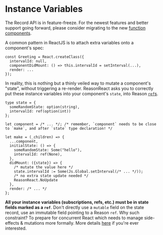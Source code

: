 
# Instance Variables

<aside class="warning">
The Record API is in feature-freeze. For the newest features and better support going forward, please consider migrating to the new <a href="/docs/reason-react/latest/components">function components</a>.
</aside>

A common pattern in ReactJS is to attach extra variables onto a component's spec:

```
const Greeting = React.createClass({
  intervalId: null,
  componentDidMount: () => this.intervalId = setInterval(...),
  render: ...
});
```

In reality, this is nothing but a thinly veiled way to mutate a component's "state", without triggering a re-render. ReasonReact asks you to correctly put these instance variables into your component's `state`, into Reason [`ref`s](/docs/manual/latest/mutation).

```reason
type state = {
  someRandomState: option(string),
  intervalId: ref(option(int))
};

let component = /* ... */; /* remember, `component` needs to be close to `make`, and after `state` type declaration! */

let make = (_children) => {
  ...component,
  initialState: () => {
    someRandomState: Some("hello"),
    intervalId: ref(None),
  },
  didMount: ({state}) => {
    /* mutate the value here */
    state.intervalId := Some(Js.Global.setInterval(/* ... */));
    /* no extra state update needed */
    ReasonReact.NoUpdate
  },
  render: /* ... */
};
```

**All your instance variables (subscriptions, refs, etc.) must be in state fields marked as a `ref`**. Don't directly use a `mutable` field on the state record, use an immutable field pointing to a Reason `ref`. Why such constraint? To prepare for concurrent React which needs to manage side-effects & mutations more formally. More details [here](https://reasonml.github.io/try.html?reason=C4TwDgpgBAzlC8UDeBDAXFAlgO2AGlgHsBbCASWxmBWwGMIA1FAJw2YgDMAKHYASgC+AbgBQAegBUUbIQDuUCWJEAbCMFjVg0REhFQo6KAEY8eoqQpUa9JqyjtuAJj4jh4qRGIBXZSi1QAAystAINaehg4DmYSKFplQhgvdgA6KAAVAAtodhQAEyhCDkDgiFDiTABzTPUAI2grVShakChgbLbMUixgAHI4CAAPCFovLTyMRXcoDi9sZFKBBAA+GbmoLj4VqAAlCBQYQmw9lFpgFIBVMDy-aCQUh9KCWt8lqdV1UscEZAeUp4MGAAzG5JM0xlBvJpMEdCsUgpoytIIBA8nBgIRmjlOKozqisPMEbdHKEqJhlMoAIQKJSlf4kciUah0RgsKBoRAAFlEYJgmUIPgK9SgnJpIgAUjAUglKlwvvSLEzrKzmAA9Pg8qTtTBwWQC5R5bC9dR65gAaywxVk0DymNAkAMCFQGF4BChKBeDQZlmZNhYLtwbzEQA) if you're ever interested.

